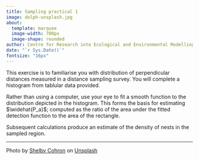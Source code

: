 ```yaml
---
title: Sampling practical 1
image: dolph-unsplash.jpg
about: 
  template: marquee
  image-width: 700px
  image-shape: rounded
author: Centre for Research into Ecological and Environmental Modelling <br> **University of St Andrews**
date: "`r Sys.Date()`"
fontsize: "16px"
---
```


This exercise is to familiarise you with distribution of perpendicular distances measured in a distance sampling survey. You will complete a histogram from tablular data provided.

Rather than using a computer, use your eye to fit a smooth function to the distribution depicted in the histogram.  This forms the basis for estimating $\widehat{P_a}$; computed as the ratio of the area under the fitted detection function to the area of the rectangle.

Subsequent calculations produce an estimate of the density of nests in the sampled region.

---

Photo by <a href="https://unsplash.com/es/@scohron?utm_source=unsplash&utm_medium=referral&utm_content=creditCopyText">Shelby Cohron</a> on <a href="https://unsplash.com/images/animals/dolphin?utm_source=unsplash&utm_medium=referral&utm_content=creditCopyText">Unsplash</a>
